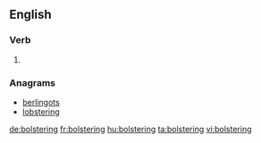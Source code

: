 ==English==

===Verb===
{{head|en}}

# {{present participle of|bolster}}

===Anagrams===
* [[berlingots#English|berlingots]]
* [[lobstering#English|lobstering]]

[[de:bolstering]]
[[fr:bolstering]]
[[hu:bolstering]]
[[ta:bolstering]]
[[vi:bolstering]]